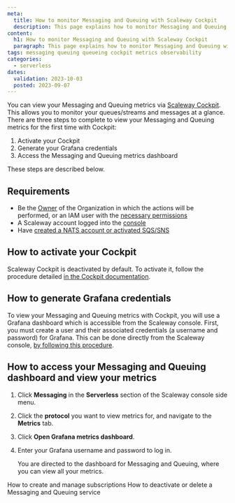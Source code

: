 ```yaml
---
meta:
  title: How to monitor Messaging and Queuing with Scaleway Cockpit
  description: This page explains how to monitor Messaging and Queuing with Scaleway Cockpit
content:
  h1: How to monitor Messaging and Queuing with Scaleway Cockpit
  paragraph: This page explains how to monitor Messaging and Queuing with Scaleway Cockpit
tags: messaging queuing queueing cockpit metrics observability 
categories:
  - serverless 
dates:
  validation: 2023-10-03
  posted: 2023-09-07
---
```


You can view your Messaging and Queuing metrics via [Scaleway Cockpit](/observability/cockpit/quickstart/). This allows you to monitor your queues/streams and messages at a glance. There are three steps to complete to view your Messaging and Queuing metrics for the first time with Cockpit:

1. Activate your Cockpit
2. Generate your Grafana credentials
3. Access the Messaging and Queuing metrics dashboard

These steps are described below.

## Requirements

- Be the [Owner](/identity-and-access-management/iam/concepts/#owner) of the Organization in which the actions will be performed, or an IAM user with the [necessary permissions](/identity-and-access-management/iam/concepts/#permission)
- A Scaleway account logged into the [console](https://console.scaleway.com)
- Have [created a NATS account or activated SQS/SNS](/serverless/messaging/how-to/get-started/)

## How to activate your Cockpit

Scaleway Cockpit is deactivated by default. To activate it, follow the procedure detailed [in the Cockpit documentation](/observability/cockpit/how-to/activate-cockpit/).

## How to generate Grafana credentials

To view your Messaging and Queuing metrics with Cockpit, you will use a Grafana dashboard which is accessible from the Scaleway console. First, you must create a user and their associated credentials (a username and password) for Grafana. This can be done directly from the Scaleway console, [by following this procedure](/observability/cockpit/how-to/retrieve-grafana-credentials/).

## How to access your Messaging and Queuing dashboard and view your metrics

1. Click **Messaging** in the **Serverless** section of the Scaleway console side menu.

2. Click the **protocol** you want to view metrics for, and navigate to the **Metrics** tab.

3. Click **Open Grafana metrics dashboard**.

4. Enter your Grafana username and password to log in.

    You are directed to the dashboard for Messaging and Queuing, where you can view all your metrics.

    <Lightbox src="scaleway-messaging-cockpit1.webp" alt="" />
    <Lightbox src="scaleway-messaging-cockpit2.webp" alt="" />


<Navigation title="See also">
  <PreviousButton to="/serverless/messaging/how-to/create-manage-subscriptions/">How to create and manage subscriptions</PreviousButton>
  <NextButton to="/serverless/messaging/how-to/deactivate-delete-messaging/">How to deactivate or delete a Messaging and Queuing service</NextButton>
</Navigation>